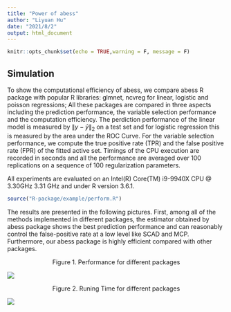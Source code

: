 ```yaml
---
title: "Power of abess"
author: "Liyuan Hu"
date: "2021/8/2"
output: html_document
---
```


```r
knitr::opts_chunk$set(echo = TRUE,warning = F, message = F)
```

## Simulation

To show the computational efficiency of abess, 
we compare abess R package with popular R libraries: glmnet, ncvreg for linear, logistic and poisson regressions; 
All these packages are compared in three aspects including the prediction performance, the variable selection performance and the computation efficiency.
The perdiction performance of the linear model is measured by $\|y - \hat{y}\|_2$ on a test set and for logistic regression this is measured by the area under the ROC Curve.
For the variable selection performance, we compute the true positive rate (TPR) and the false positive rate (FPR) of the fitted active set. 
Timings of the CPU execution are recorded in seconds and all the performance are averaged over 100 replications on a sequence
of 100 regularization parameters.


All experiments are
evaluated on an  Intel(R) Core(TM) i9-9940X CPU @ 3.30GHz 3.31 GHz and under R version 3.6.1. 

```r
source("R-package/example/perform.R")
```

The results are presented in the following pictures. First, among all of the methods implemented in different packages,
the estimator obtained by abess package shows the best prediction performance and can reasonably control the false-positive rate 
at a low level like SCAD and MCP. Furthermore, our abess package is highly efficient compared with 
other packages.


<center> Figure 1. Performance for different packages </center>

<img src='https://raw.githubusercontent.com/abess-team/abess/master/docs/perform/performance.png'/>


<center> Figure 2. Runing Time for different packages </center>

<img src='https://raw.githubusercontent.com/abess-team/abess/master/docs/perform/time_perform.png'/>
